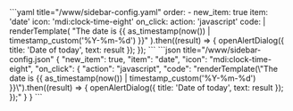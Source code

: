 
<Tabs groupId="config">
  <TabItem value="yaml" label="YAML" default>
    ```yaml title="<config directory>/www/sidebar-config.yaml"
    order:
      - new_item: true
        item: 'date'
        icon: 'mdi:clock-time-eight'
        on_click:
          action: 'javascript'
          code: |
            renderTemplate(
              "The date is {{ as_timestamp(now()) | timestamp_custom('%Y-%m-%d') }}"
            ).then((result) => {
              openAlertDialog({
                title: 'Date of today',
                text: result
              });
            });
    ```
  </TabItem>
  <TabItem value="json" label="JSON">
    ```json title="<config directory>/www/sidebar-config.json"
    {
      "new_item": true,
      "item": "date",
      "icon": "mdi:clock-time-eight",
      "on_click": {
        "action": "javascript",
        "code": "renderTemplate(\"The date is {{ as_timestamp(now()) | timestamp_custom('%Y-%m-%d') }}\").then((result) => { openAlertDialog({ title: 'Date of today', text: result }); });"
      }
    }
    ```
  </TabItem>
</Tabs>